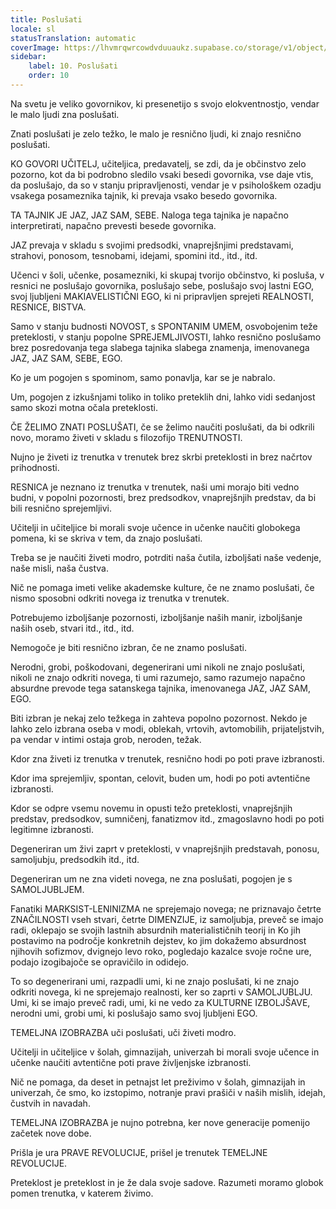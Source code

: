 ```yaml
---
title: Poslušati
locale: sl
statusTranslation: automatic
coverImage: https://lhvmrqwrcowdvduuaukz.supabase.co/storage/v1/object/public/strapi-uploads/small_cover-educacion-fundamental.webp-2d51a7828a2b1309555be27f7e2a61a0.webp
sidebar:
    label: 10. Poslušati
    order: 10
---
```

Na svetu je veliko govornikov, ki presenetijo s svojo elokventnostjo, vendar le malo ljudi zna poslušati.

Znati poslušati je zelo težko, le malo je resnično ljudi, ki znajo resnično poslušati.

KO GOVORI UČITELJ, učiteljica, predavatelj, se zdi, da je občinstvo zelo pozorno, kot da bi podrobno sledilo vsaki besedi govornika, vse daje vtis, da poslušajo, da so v stanju pripravljenosti, vendar je v psihološkem ozadju vsakega posameznika tajnik, ki prevaja vsako besedo govornika.

TA TAJNIK JE JAZ, JAZ SAM, SEBE. Naloga tega tajnika je napačno interpretirati, napačno prevesti besede govornika.

JAZ prevaja v skladu s svojimi predsodki, vnaprejšnjimi predstavami, strahovi, ponosom, tesnobami, idejami, spomini itd., itd., itd.

Učenci v šoli, učenke, posamezniki, ki skupaj tvorijo občinstvo, ki posluša, v resnici ne poslušajo govornika, poslušajo sebe, poslušajo svoj lastni EGO, svoj ljubljeni MAKIAVELISTIČNI EGO, ki ni pripravljen sprejeti REALNOSTI, RESNICE, BISTVA.

Samo v stanju budnosti NOVOST, s SPONTANIM UMEM, osvobojenim teže preteklosti, v stanju popolne SPREJEMLJIVOSTI, lahko resnično poslušamo brez posredovanja tega slabega tajnika slabega znamenja, imenovanega JAZ, JAZ SAM, SEBE, EGO.

Ko je um pogojen s spominom, samo ponavlja, kar se je nabralo.

Um, pogojen z izkušnjami toliko in toliko preteklih dni, lahko vidi sedanjost samo skozi motna očala preteklosti.

ČE ŽELIMO ZNATI POSLUŠATI, če se želimo naučiti poslušati, da bi odkrili novo, moramo živeti v skladu s filozofijo TRENUTNOSTI.

Nujno je živeti iz trenutka v trenutek brez skrbi preteklosti in brez načrtov prihodnosti.

RESNICA je neznano iz trenutka v trenutek, naši umi morajo biti vedno budni, v popolni pozornosti, brez predsodkov, vnaprejšnjih predstav, da bi bili resnično sprejemljivi.

Učitelji in učiteljice bi morali svoje učence in učenke naučiti globokega pomena, ki se skriva v tem, da znajo poslušati.

Treba se je naučiti živeti modro, potrditi naša čutila, izboljšati naše vedenje, naše misli, naša čustva.

Nič ne pomaga imeti velike akademske kulture, če ne znamo poslušati, če nismo sposobni odkriti novega iz trenutka v trenutek.

Potrebujemo izboljšanje pozornosti, izboljšanje naših manir, izboljšanje naših oseb, stvari itd., itd., itd.

Nemogoče je biti resnično izbran, če ne znamo poslušati.

Nerodni, grobi, poškodovani, degenerirani umi nikoli ne znajo poslušati, nikoli ne znajo odkriti novega, ti umi razumejo, samo razumejo napačno absurdne prevode tega satanskega tajnika, imenovanega JAZ, JAZ SAM, EGO.

Biti izbran je nekaj zelo težkega in zahteva popolno pozornost. Nekdo je lahko zelo izbrana oseba v modi, oblekah, vrtovih, avtomobilih, prijateljstvih, pa vendar v intimi ostaja grob, neroden, težak.

Kdor zna živeti iz trenutka v trenutek, resnično hodi po poti prave izbranosti.

Kdor ima sprejemljiv, spontan, celovit, buden um, hodi po poti avtentične izbranosti.

Kdor se odpre vsemu novemu in opusti težo preteklosti, vnaprejšnjih predstav, predsodkov, sumničenj, fanatizmov itd., zmagoslavno hodi po poti legitimne izbranosti.

Degeneriran um živi zaprt v preteklosti, v vnaprejšnjih predstavah, ponosu, samoljubju, predsodkih itd., itd.

Degeneriran um ne zna videti novega, ne zna poslušati, pogojen je s SAMOLJUBLJEM.

Fanatiki MARKSIST-LENINIZMA ne sprejemajo novega; ne priznavajo četrte ZNAČILNOSTI vseh stvari, četrte DIMENZIJE, iz samoljubja, preveč se imajo radi, oklepajo se svojih lastnih absurdnih materialističnih teorij in Ko jih postavimo na področje konkretnih dejstev, ko jim dokažemo absurdnost njihovih sofizmov, dvignejo levo roko, pogledajo kazalce svoje ročne ure, podajo izogibajoče se opravičilo in odidejo.

To so degenerirani umi, razpadli umi, ki ne znajo poslušati, ki ne znajo odkriti novega, ki ne sprejemajo realnosti, ker so zaprti v SAMOLJUBLJU. Umi, ki se imajo preveč radi, umi, ki ne vedo za KULTURNE IZBOLJŠAVE, nerodni umi, grobi umi, ki poslušajo samo svoj ljubljeni EGO.

TEMELJNA IZOBRAZBA uči poslušati, uči živeti modro.

Učitelji in učiteljice v šolah, gimnazijah, univerzah bi morali svoje učence in učenke naučiti avtentične poti prave življenjske izbranosti.

Nič ne pomaga, da deset in petnajst let preživimo v šolah, gimnazijah in univerzah, če smo, ko izstopimo, notranje pravi prašiči v naših mislih, idejah, čustvih in navadah.

TEMELJNA IZOBRAZBA je nujno potrebna, ker nove generacije pomenijo začetek nove dobe.

Prišla je ura PRAVE REVOLUCIJE, prišel je trenutek TEMELJNE REVOLUCIJE.

Preteklost je preteklost in je že dala svoje sadove. Razumeti moramo globok pomen trenutka, v katerem živimo.

